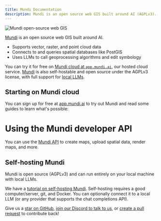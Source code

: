 ```yaml
---
title: Mundi Documentation
description: Mundi is an open source web GIS built around AI (AGPLv3).
---
```


![Mundi open-source web GIS](../../assets/header.jpg)

[Mundi](https://mundi.ai) is an open source web GIS built around AI.

- Supports vector, raster, and point cloud data
- Connects to and queries spatial databases like PostGIS
- Uses LLMs to call geoprocessing algorithms and edit symbology

You can try it for free on [Mundi cloud at `app.mundi.ai`](https://app.mundi.ai),
our hosted cloud service. [Mundi](https://github.com/BuntingLabs/mundi.ai)
is also self-hostable and open source under the AGPLv3 license, with full support for [local LLMs](/deployments/connecting-to-local-llm-with-ollama/).


## Starting on Mundi cloud

You can sign up for free at [app.mundi.ai](https://app.mundi.ai) to try out Mundi and read some guides to learn what's possible:

<LinkCard
  title="Making your first map"
  href="/getting-started/making-your-first-map"
  description="Learn how to create your first map in Mundi with sample data and basic visualization."
/>

<LinkCard
  title="Connecting to PostGIS"
  href="/spatial-databases/connecting-to-postgis"
  description="Mundi can connect to, add layers from, and query external PostGIS databases."
/>

# Using the Mundi developer API

You can use the [Mundi API](/developer-api/) to create maps, upload spatial data, render maps, and more.


## Self-hosting Mundi

Mundi is open source (AGPLv3) and can run entirely on your local machine with local LLMs.

We have a [tutorial on self-hosting Mundi](/deployments/self-hosting-mundi). Self-hosting requires
a good computer/server, git, and Docker. You can optionally connect it to a local LLM (or any
provider that supports the chat completions API).

Give us a [star on GitHub](https://github.com/BuntingLabs/mundi.ai),
[join our Discord to talk to us](https://discord.gg/V63VbgH8dT), or
[create a pull request](https://github.com/BuntingLabs/mundi.ai/pulls) to contribute back!
